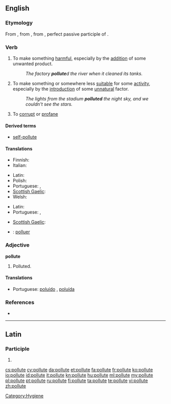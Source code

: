 ==English==

===Etymology===
From {{etyl|enm|en}} {{term|polluten||lang=enm}}, from {{etyl|la|en}} {{term|pollutum|pollūtum||lang=la|}}, from {{term|pollutus|pollūtus|no longer virgin", "unchaste|lang=la}}, perfect passive participle of {{term|polluo|polluō|lang=la|soil", "defile", "dishonor}}.

===Verb===
{{en-verb|pollut|es}}

# {{transitive}} To make something [[harmful]], especially by the [[addition]] of some unwanted product.
#: ''The factory '''pollute'''d the river when it cleaned its tanks.''
# {{transitive}} To make something or somewhere less [[suitable]] for some [[activity]], especially by the [[introduction]] of some [[unnatural]] factor.
#: ''The lights from the stadium '''polluted''' the night sky, and we couldn't see the stars.''
# {{dated}} To [[corrupt]] or [[profane]]

====Derived terms====
* [[self-pollute]]

====Translations====
{{trans-top|to make something harmful}}
* Finnish: {{t+|fi|saastuttaa}}
* Italian: {{t+|it|inquinare}}
{{trans-mid}}
* Latin: {{t|la|maculo}}
* Polish: {{t|pl|skazić}}
* Portuguese: {{t+|pt|contaminar}}, {{t+|pt|poluir}}
* [[Scottish Gaelic]]: {{t|gd|truaill}}
* Welsh: {{t|cy|llygru}}
{{trans-bottom}}

{{trans-top|to make something or somewhere less suitable}}
* Latin: {{t|la|maculo}}
* Portuguese: {{t+|pt|poluir}}, {{t+|pt|sujar}}
{{trans-mid}}
* [[Scottish Gaelic]]: {{t|gd|truaill}}
{{trans-bottom}}

{{checktrans-top}}
* {{ttbc|ia}}: [[polluer]]
{{trans-mid}}
{{trans-bottom}}

===Adjective===
'''pollute'''

# {{rare}} Polluted.

====Translations====
{{trans-top|polluted}}
* Portuguese: [[poluído]] {{m}}, [[poluída]] {{f}}
{{trans-mid}}
{{trans-bottom}}

===References===
* {{R:Webster 1913}}

----

==Latin==

===Participle===
{{la-part-form|pollūte}}

# {{inflection of|pollutus|pollūtus|voc|m|s|lang=la}}

[[Category:Hygiene]]

[[cs:pollute]]
[[cy:pollute]]
[[da:pollute]]
[[et:pollute]]
[[fa:pollute]]
[[fr:pollute]]
[[ko:pollute]]
[[io:pollute]]
[[id:pollute]]
[[it:pollute]]
[[kn:pollute]]
[[hu:pollute]]
[[ml:pollute]]
[[my:pollute]]
[[pl:pollute]]
[[pt:pollute]]
[[ru:pollute]]
[[fi:pollute]]
[[ta:pollute]]
[[te:pollute]]
[[vi:pollute]]
[[zh:pollute]]